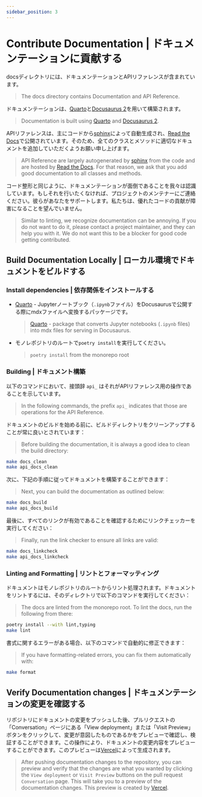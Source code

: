 ```yaml
---
sidebar_position: 3
---
```


# Contribute Documentation | ドキュメンテーションに貢献する

docsディレクトリには、ドキュメンテーションとAPIリファレンスが含まれています。

> The docs directory contains Documentation and API Reference.

ドキュメンテーションは、[Quarto](https://quarto.org)と[Docusaurus 2](https://docusaurus.io/)を用いて構築されます。

> Documentation is built using [Quarto](https://quarto.org) and [Docusaurus 2](https://docusaurus.io/).

APIリファレンスは、主にコードから[sphinx](https://www.sphinx-doc.org/en/master/)によって自動生成され、[Read the Docs](https://readthedocs.org/)で公開されています。そのため、全てのクラスとメソッドに適切なドキュメントを追加していただくようお願い申し上げます。

> API Reference are largely autogenerated by [sphinx](https://www.sphinx-doc.org/en/master/) from the code and are hosted by [Read the Docs](https://readthedocs.org/).
> For that reason, we ask that you add good documentation to all classes and methods.

コード整形と同じように、ドキュメンテーションが面倒であることを我々は認識しています。もしそれを行いたくなければ、プロジェクトのメンテナーにご連絡ください。彼らがあなたをサポートします。私たちは、優れたコードの貢献が障害になることを望んでいません。

> Similar to linting, we recognize documentation can be annoying. If you do not want to do it, please contact a project maintainer, and they can help you with it. We do not want this to be a blocker for good code getting contributed.

## Build Documentation Locally | ローカル環境でドキュメントをビルドする

### Install dependencies | 依存関係をインストールする

* [Quarto](https://quarto.org) - Jupyterノートブック（`.ipynb`ファイル）をDocusaurusで公開する際にmdxファイルへ変換するパッケージです。
  > [Quarto](https://quarto.org) - package that converts Jupyter notebooks (`.ipynb` files) into mdx files for serving in Docusaurus.
* モノレポジトリのルートで`poetry install`を実行してください。
  > `poetry install` from the monorepo root

### Building | ドキュメント構築

以下のコマンドにおいて、接頭辞 `api_` はそれがAPIリファレンス用の操作であることを示しています。

> In the following commands, the prefix `api_` indicates that those are operations for the API Reference.

ドキュメントのビルドを始める前に、ビルドディレクトリをクリーンアップすることが常に良いとされています：

> Before building the documentation, it is always a good idea to clean the build directory:

```bash
make docs_clean
make api_docs_clean
```

次に、下記の手順に従ってドキュメントを構築することができます：

> Next, you can build the documentation as outlined below:

```bash
make docs_build
make api_docs_build
```

最後に、すべてのリンクが有効であることを確認するためにリンクチェッカーを実行してください：

> Finally, run the link checker to ensure all links are valid:

```bash
make docs_linkcheck
make api_docs_linkcheck
```

### Linting and Formatting | リントとフォーマッティング

ドキュメントはモノレポジトリのルートからリント処理されます。ドキュメントをリントするには、そのディレクトリで以下のコマンドを実行してください：

> The docs are linted from the monorepo root. To lint the docs, run the following from there:

```bash
poetry install --with lint,typing
make lint
```

書式に関するエラーがある場合、以下のコマンドで自動的に修正できます：

> If you have formatting-related errors, you can fix them automatically with:

```bash
make format
```

## Verify Documentation changes | ドキュメンテーションの変更を確認する

リポジトリにドキュメントの変更をプッシュした後、プルリクエストの「Conversation」ページにある「View deployment」または「Visit Preview」ボタンをクリックして、変更が意図したものであるかをプレビューで確認し、検証することができます。この操作により、ドキュメントの変更内容をプレビューすることができます。このプレビューは[Vercel](https://vercel.com/docs/getting-started-with-vercel)によって生成されます。

> After pushing documentation changes to the repository, you can preview and verify that the changes are
> what you wanted by clicking the `View deployment` or `Visit Preview` buttons on the pull request `Conversation` page.
> This will take you to a preview of the documentation changes.
> This preview is created by [Vercel](https://vercel.com/docs/getting-started-with-vercel).
